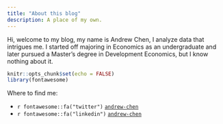 ```yaml
---
title: "About this blog"
description: A place of my own.
---
```

Hi, welcome to my blog, my name is Andrew Chen, I analyze data that intrigues me. I started off majoring in Economics as an undergraduate and later pursued a Master's degree in Development Economics, but I know nothing about it.  
```r
knitr::opts_chunk$set(echo = FALSE)
library(fontawesome)
```

Where to find me:

  - `r fontawesome::fa("twitter")` [`andrew-chen`](https://twitter.com/ACSPQRTW)
  - `r fontawesome::fa("linkedin")` [`andrew-chen`](https://www.linkedin.com/in/andrewyimingchen/)
  
